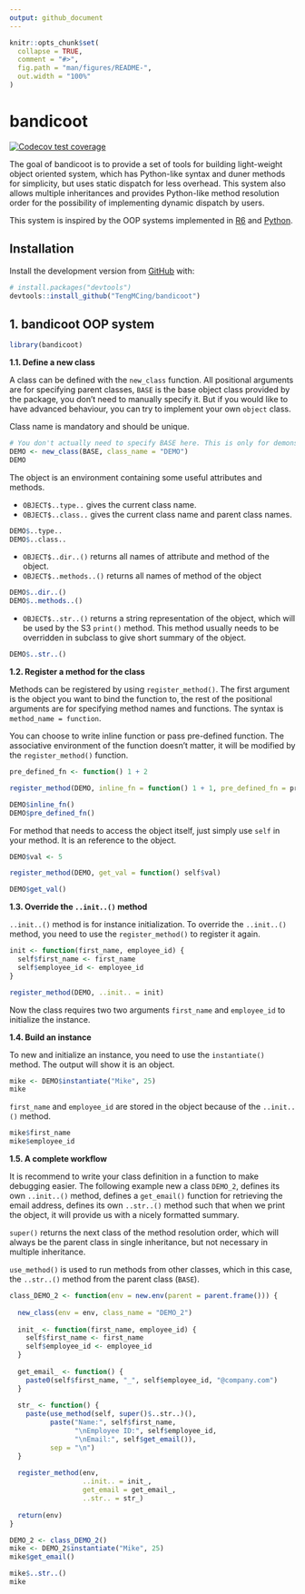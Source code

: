 ```yaml
---
output: github_document
---
```


<!-- README.md is generated from README.Rmd. Please edit that file -->

```r
knitr::opts_chunk$set(
  collapse = TRUE,
  comment = "#>",
  fig.path = "man/figures/README-",
  out.width = "100%"
)
```

# bandicoot

<!-- badges: start -->
[![Codecov test coverage](https://codecov.io/gh/TengMCing/bandicoot/branch/master/graph/badge.svg)](https://app.codecov.io/gh/TengMCing/bandicoot?branch=master)
<!-- badges: end -->

The goal of bandicoot is to provide a set of tools for building light-weight object oriented system, which has Python-like syntax and duner methods for simplicity, but uses static dispatch for less overhead. This system also allows multiple inheritances and provides Python-like method resolution order for the possibility of implementing dynamic dispatch by users.

This system is inspired by the OOP systems implemented in [R6](https://github.com/r-lib/R6) and [Python](https://github.com/python/cpython). 

## Installation

Install the development version from [GitHub](https://github.com/) with:

``` r
# install.packages("devtools")
devtools::install_github("TengMCing/bandicoot")
```

## 1. bandicoot OOP system

```r
library(bandicoot)
```


**1.1. Define a new class**

A class can be defined with the `new_class` function. All positional arguments are for specifying parent classes, `BASE` is the base object class provided by the package, you don't need to manually specify it. But if you would like to have advanced behaviour, you can try to implement your own `object` class.  

Class name is mandatory and should be unique. 

```r
# You don't actually need to specify BASE here. This is only for demonstration.
DEMO <- new_class(BASE, class_name = "DEMO")
DEMO
```

The object is an environment containing some useful attributes and methods.

- `OBJECT$..type..` gives the current class name.
- `OBJECT$..class..` gives the current class name and parent class names.

```r
DEMO$..type..
DEMO$..class..
```

- `OBJECT$..dir..()` returns all names of attribute and method of the object.
- `OBJECT$..methods..()` returns all names of method of the object


```r
DEMO$..dir..()
DEMO$..methods..()
```

- `OBJECT$..str..()` returns a string representation of the object, which will be used by the S3 `print()` method. This method usually needs to be overridden in subclass to give short summary of the object. 

```r
DEMO$..str..()
```


**1.2. Register a method for the class**

Methods can be registered by using `register_method()`. The first argument is the object you want to bind the function to, the rest of the positional arguments are for specifying method names and functions. The syntax is `method_name = function`.

You can choose to write inline function or pass pre-defined function. The associative environment of the function doesn't matter, it will be modified by the `register_method()` function. 

```r
pre_defined_fn <- function() 1 + 2

register_method(DEMO, inline_fn = function() 1 + 1, pre_defined_fn = pre_defined_fn)

DEMO$inline_fn()
DEMO$pre_defined_fn()
```

For method that needs to access the object itself, just simply use `self` in your method. It is an reference to the object. 

```r
DEMO$val <- 5

register_method(DEMO, get_val = function() self$val)

DEMO$get_val()
```

**1.3. Override the `..init..()` method**

`..init..()` method is for instance initialization. To override the `..init..()` method, you need to use the `register_method()` to register it again.

```r
init <- function(first_name, employee_id) {
  self$first_name <- first_name
  self$employee_id <- employee_id
}

register_method(DEMO, ..init.. = init)
```

Now the class requires two two arguments `first_name` and `employee_id` to initialize the instance.

**1.4. Build an instance**

To new and initialize an instance, you need to use the `instantiate()` method. The output will show it is an object.

```r
mike <- DEMO$instantiate("Mike", 25)
mike
```

`first_name` and `employee_id` are stored in the object because of the `..init..()` method.

```r
mike$first_name
mike$employee_id
```


**1.5. A complete workflow**

It is recommend to write your class definition in a function to make debugging easier. The following example new a class `DEMO_2`, defines its own `..init..()` method, defines a `get_email()` function for retrieving the email address, defines its own `..str..()` method such that when we print the object, it will provide us with a nicely formatted summary.

`super()` returns the next class of the method resolution order, which will always be the parent class in single inheritance, but not necessary in multiple inheritance. 

`use_method()` is used to run methods from other classes, which in this case, the `..str..()` method from the parent class (`BASE`). 


```r
class_DEMO_2 <- function(env = new.env(parent = parent.frame())) {
  
  new_class(env = env, class_name = "DEMO_2")
  
  init_ <- function(first_name, employee_id) {
    self$first_name <- first_name
    self$employee_id <- employee_id
  }
  
  get_email_ <- function() {
    paste0(self$first_name, "_", self$employee_id, "@company.com")
  }
  
  str_ <- function() {
    paste(use_method(self, super()$..str..)(), 
          paste("Name:", self$first_name,
                "\nEmployee ID:", self$employee_id,
                "\nEmail:", self$get_email()), 
          sep = "\n")
  }
  
  register_method(env,
                  ..init.. = init_,
                  get_email = get_email_,
                  ..str.. = str_)
  
  return(env)
}
```


```r
DEMO_2 <- class_DEMO_2()
mike <- DEMO_2$instantiate("Mike", 25)
mike$get_email()
```

```r
mike$..str..()
mike
```


